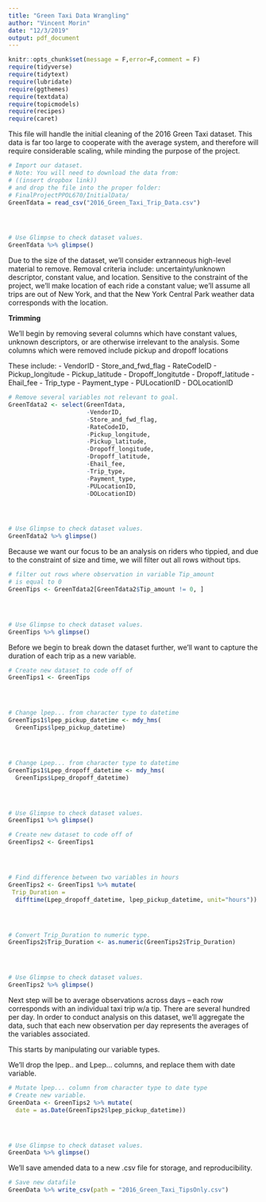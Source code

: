 ```yaml
---
title: "Green Taxi Data Wrangling"
author: "Vincent Morin"
date: "12/3/2019"
output: pdf_document
---
```


```r
knitr::opts_chunk$set(message = F,error=F,comment = F)
require(tidyverse)
require(tidytext)
require(lubridate)
require(ggthemes)
require(textdata)
require(topicmodels)
require(recipes)
require(caret)
```


This file will handle the initial cleaning of the 2016 Green Taxi dataset.  This data is far too large to cooperate with the average system, and therefore will require considerable scaling, while minding the purpose of the project.


```r
# Import our dataset.
# Note: You will need to download the data from:
# ((insert dropbox link))
# and drop the file into the proper folder:
# FinalProjectPPOL670/InitialData/
GreenTdata = read_csv("2016_Green_Taxi_Trip_Data.csv") 




# Use Glimpse to check dataset values. 
GreenTdata %>% glimpse()
```


Due to the size of the dataset, we'll consider extranneous high-level material to remove.  Removal criteria include: uncertainty/unknown descriptor, constant value, and location.  Sensitive to the constraint of the project, we'll make location of each ride a constant value; we'll assume all trips are out of New York, and that the New York Central Park weather data corresponds with the location. 

**Trimming** 

We'll begin by removing several columns which have constant values, unknown descriptors, or are otherwise irrelevant to the analysis.  Some columns which were removed include pickup and dropoff locations

These include:
- VendorID
- Store_and_fwd_flag
- RateCodeID
- Pickup_longitude
- Pickup_latitude
- Dropoff_longitutde
- Dropoff_latitude
- Ehail_fee
- Trip_type
- Payment_type
- PULocationID
- DOLocationID


```r
# Remove several variables not relevant to goal. 
GreenTdata2 <- select(GreenTdata, 
                      -VendorID, 
                      -Store_and_fwd_flag, 
                      -RateCodeID, 
                      -Pickup_longitude, 
                      -Pickup_latitude, 
                      -Dropoff_longitude, 
                      -Dropoff_latitude, 
                      -Ehail_fee, 
                      -Trip_type, 
                      -Payment_type, 
                      -PULocationID, 
                      -DOLocationID)




# Use Glimpse to check dataset values.
GreenTdata2 %>% glimpse()
```


Because we want our focus to be an analysis on riders who tippied, and due to the constraint of size and time, we will filter out all rows without tips. 

```r
# filter out rows where observation in variable Tip_amount
# is equal to 0
GreenTips <- GreenTdata2[GreenTdata2$Tip_amount != 0, ]




# Use Glimpse to check dataset values.
GreenTips %>% glimpse()
```

Before we begin to break down the dataset further, we'll want to capture the duration of each trip as a new variable. 

```r
# Create new dataset to code off of
GreenTips1 <- GreenTips




# Change lpep... from character type to datetime
GreenTips1$lpep_pickup_datetime <- mdy_hms(
  GreenTips$lpep_pickup_datetime)




# Change Lpep... from character type to datetime
GreenTips1$Lpep_dropoff_datetime <- mdy_hms(
  GreenTips$Lpep_dropoff_datetime)




# Use Glimpse to check dataset values.
GreenTips1 %>% glimpse()
```

```r
# Create new dataset to code off of
GreenTips2 <- GreenTips1




# Find difference between two variables in hours
GreenTips2 <- GreenTips1 %>% mutate(
 Trip_Duration = 
  difftime(Lpep_dropoff_datetime, lpep_pickup_datetime, unit="hours"))




# Convert Trip_Duration to numeric type. 
GreenTips2$Trip_Duration <- as.numeric(GreenTips2$Trip_Duration)




# Use Glimpse to check dataset values.
GreenTips2 %>% glimpse()
```

Next step will be to average observations across days -- each row corresponds with an individual taxi trip w/a tip.  There are several hundred per day.  In order to conduct analysis on this dataset, we'll aggregate the data, such that each new observation per day represents the averages of the variables associated. 

This starts by manipulating our variable types. 

We'll drop the lpep.. and Lpep... columns, and replace them with date variable.  

```r
# Mutate lpep... column from character type to date type
# Create new variable. 
GreenData <- GreenTips2 %>% mutate(
  date = as.Date(GreenTips2$lpep_pickup_datetime))




# Use Glimpse to check dataset values.
GreenData %>% glimpse()
```
We'll save amended data to a new .csv file for storage, and reproducibility. 

```r
# Save new datafile
GreenData %>% write_csv(path = "2016_Green_Taxi_TipsOnly.csv")

```
